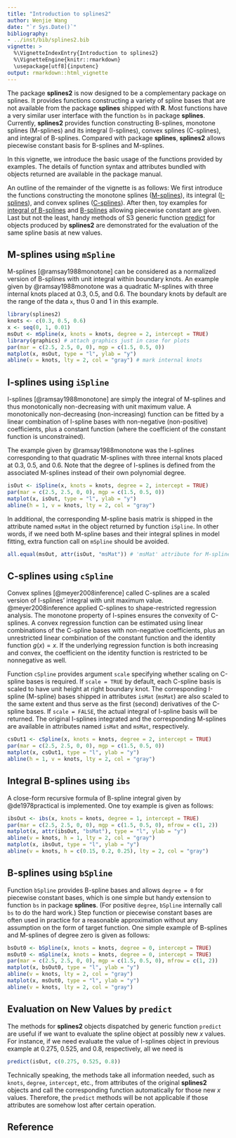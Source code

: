 ```yaml
---
title: "Introduction to splines2"
author: Wenjie Wang
date: "`r Sys.Date()`"
bibliography:
- ../inst/bib/splines2.bib
vignette: >
  %\VignetteIndexEntry{Introduction to splines2}
  %\VignetteEngine{knitr::rmarkdown}
  \usepackage[utf8]{inputenc}
output: rmarkdown::html_vignette
---
```



The package **splines2** is now designed to be a complementary package on
splines.  It provides functions constructing a variety of spline bases that are
not available from the package **splines** shipped with **R**.  Most functions
have a very similar user interface with the function `bs` in package
**splines**. Currently, **splines2** provides function constructing B-splines,
monotone splines (M-splines) and its integral (I-splines), convex splines
(C-splines), and integral of B-splines.  Compared with package **splines**,
**splines2** allows piecewise constant basis for B-splines and M-splines.


In this vignette, we introduce the basic usage of the functions provided by
examples. The details of function syntax and attributes bundled with objects
returned are available in the package manual.


An outline of the remainder of the vignette is as follows: We first introduce
the functions constructing the monotone splines ([M-splines](#mSpline)), its
integral ([I-splines](#iSpline)), and convex splines ([C-splines](#cSpline)).
After then, toy examples for [integral of B-splines](#ibs)
and [B-splines](#bSpline) allowing piecewise constant are given.  Last but not
the least, handy methods of S3 generic function [predict](#predict) for objects
produced by **splines2** are demonstrated for the evaluation of the same spline
basis at new values.


## M-splines using `mSpline`{#mSpline}

M-splines [@ramsay1988monotone] can be considered as a normalized version of
B-splines with unit integral within boundary knots.  An example given by
@ramsay1988monotone was a quadratic M-splines with three internal knots placed
at 0.3, 0.5, and 0.6. The boundary knots by default are the range of the data
`x`, thus 0 and 1 in this example.


```r
library(splines2)
knots <- c(0.3, 0.5, 0.6)
x <- seq(0, 1, 0.01)
msOut <- mSpline(x, knots = knots, degree = 2, intercept = TRUE)
library(graphics) # attach graphics just in case for plots
par(mar = c(2.5, 2.5, 0, 0), mgp = c(1.5, 0.5, 0))
matplot(x, msOut, type = "l", ylab = "y")
abline(v = knots, lty = 2, col = "gray") # mark internal knots
```


## I-splines using `iSpline` {#iSpline}

I-splines [@ramsay1988monotone] are simply the integral of M-splines and thus
monotonically non-decreasing with unit maximum value. A monotonically
non-decreasing (non-increasing) function can be fitted by a linear combination
of I-spline bases with non-negative (non-positive) coefficients, plus a constant
function (where the coefficient of the constant function is unconstrained).

The example given by @ramsay1988monotone was the I-splines corresponding to that
quadratic M-splines with three internal knots placed at 0.3, 0.5, and 0.6. Note
that the degree of I-splines is defined from the associated M-splines instead of
their own polynomial degree.


```r
isOut <- iSpline(x, knots = knots, degree = 2, intercept = TRUE)
par(mar = c(2.5, 2.5, 0, 0), mgp = c(1.5, 0.5, 0))
matplot(x, isOut, type = "l", ylab = "y")
abline(h = 1, v = knots, lty = 2, col = "gray")
```

In additional, the corresponding M-spline basis matrix is shipped in the
attribute named `msMat` in the object returned by function `iSpline`. In other
words, if we need both M-spline bases and their integral splines in model
fitting, extra function call on `mSpline` should be avoided.

```r
all.equal(msOut, attr(isOut, "msMat")) # 'msMat' attribute for M-splines
```


## C-splines using `cSpline` {#cSpline}

Convex splines [@meyer2008inference] called C-splines are a scaled version of
I-splines' integral with unit maximum value.  @meyer2008inference applied
C-splines to shape-restricted regression analysis. The monotone property of
I-spines ensures the convexity of C-splines. A convex regression function can be
estimated using linear combinations of the C-spline bases with non-negative
coefficients, plus an unrestricted linear combination of the constant function
and the identity function $g(x)=x$. If the underlying regression function is
both increasing and convex, the coefficient on the identity function is
restricted to be nonnegative as well.


Function `cSpline` provides argument `scale` specifying whether scaling on
C-spline bases is required.  If `scale = TRUE` by default, each C-spline basis
is scaled to have unit height at right boundary knot. The corresponding I-spline
(M-spline) bases shipped in attributes `isMat` (`msMat`) are also scaled to the
same extent and thus serve as the first (second) derivatives of the C-spline
bases. If `scale = FALSE`, the actual integral of I-spline basis will be
returned.  The original I-splines integrated and the corresponding M-splines are
available in attributes named `isMat` and `msMat`, respectively.


```r
csOut1 <- cSpline(x, knots = knots, degree = 2, intercept = TRUE)
par(mar = c(2.5, 2.5, 0, 0), mgp = c(1.5, 0.5, 0))
matplot(x, csOut1, type = "l", ylab = "y")
abline(h = 1, v = knots, lty = 2, col = "gray")
```


## Integral B-splines using `ibs` {#ibs}

A close-form recursive formula of B-spline integral given by @de1978practical is
implemented.  One toy example is given as follows:

```r
ibsOut <- ibs(x, knots = knots, degree = 1, intercept = TRUE)
par(mar = c(2.5, 2.5, 0, 0), mgp = c(1.5, 0.5, 0), mfrow = c(1, 2))
matplot(x, attr(ibsOut, "bsMat"), type = "l", ylab = "y")
abline(v = knots, h = 1, lty = 2, col = "gray")
matplot(x, ibsOut, type = "l", ylab = "y")
abline(v = knots, h = c(0.15, 0.2, 0.25), lty = 2, col = "gray")
```

## B-splines using `bSpline` {#bSpline}

Function `bSpline` provides B-spline bases and allows `degree = 0` for piecewise
constant bases, which is one simple but handy extension to function `bs` in
package **splines**. (For positive `degree`, `bSpline` internally call `bs` to
do the hard work.) Step function or piecewise constant bases are often used in
practice for a reasonable approximation without any assumption on the form of
target function. One simple example of B-splines and M-splines of degree zero is
given as follows:


```r
bsOut0 <- bSpline(x, knots = knots, degree = 0, intercept = TRUE)
msOut0 <- mSpline(x, knots = knots, degree = 0, intercept = TRUE)
par(mar = c(2.5, 2.5, 0, 0), mgp = c(1.5, 0.5, 0), mfrow = c(1, 2))
matplot(x, bsOut0, type = "l", ylab = "y")
abline(v = knots, lty = 2, col = "gray")
matplot(x, msOut0, type = "l", ylab = "y")
abline(v = knots, lty = 2, col = "gray")
```


## Evaluation on New Values by `predict` {#predict}

The methods for **splines2** objects dispatched by generic function `predict`
are useful if we want to evaluate the spline object at possibly new $x$
values. For instance, if we need evaluate the value of I-splines object in
previous example at 0.275, 0.525, and 0.8, respectively, all we need is

```r
predict(isOut, c(0.275, 0.525, 0.8))
```

Technically speaking, the methods take all information needed, such as `knots`,
`degree`, `intercept`, etc., from attributes of the original **splines2**
objects and call the corresponding function automatically for those new $x$
values. Therefore, the `predict` methods will be not applicable if those
attributes are somehow lost after certain operation.



## Reference

